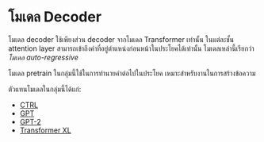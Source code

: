 # โมเดล Decoder

<Youtube id="d_ixlCubqQw" />

โมเดล decoder ใช้เพียงส่วน decoder จากโมเดล Transformer เท่านั้น ในแต่ละชั้น attention layer สามารถเข้าถึงคำที่อยู่ตำแหน่งก่อนหน้าในประโยคได้เท่านั้น โมเดลเหล่านี้เรียกว่า *โมเดล auto-regressive*

โมเดล pretrain ในกลุ่มนี้ใช้ในการทำนายคำต่อไปในประโยค เหมาะสำหรับงานในการสร้างข้อความ

ตัวแทนโมเดลในกลุ่มนี้ได้แก่:

- [CTRL](https://huggingface.co/transformers/model_doc/ctrl.html)
- [GPT](https://huggingface.co/transformers/model_doc/gpt.html)
- [GPT-2](https://huggingface.co/transformers/model_doc/gpt2.html)
- [Transformer XL](https://huggingface.co/transformers/model_doc/transformerxl.html)
